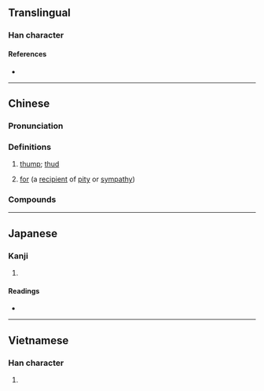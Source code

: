 {{character info/new}}
==Translingual==

===Han character===
{{Han char|rn=30|rad=口|as=12|sn=15|four=|canj=RNOT|ids=⿰口登}}

====References====
* {{Han ref|kx=0209.151|dkj=04324|hdz=10687.140|uh=5654|ud=22100}}

----

==Chinese==
{{zh-forms}}

===Pronunciation===
{{zh-pron
|m=dēng
|m-s=
|dg=
|c=dang1
|c-t=
|g=
|h=pfs=
|j=
|mb=
|md=
|mn=
|mn-t=
|w=
|x=
|mc=y
|oc=y
|cat=n
}}

===Definitions===
{{zh-hanzi}}

# {{lb|zh|onomatopoeia}} {{n-g|Sound of a heavy object hitting the ground or another object:}} [[thump]]; [[thud]]
# {{lb|zh|Cantonese}} [[for]] (a [[recipient]] of [[pity]] or [[sympathy]]) {{rfv-sense|zh}}

===Compounds===
{{zh-der|咯噔|咭噔咯噔|跳咯噔兒}}

----

==Japanese==

===Kanji===
{{ja-kanji|grade=|rs=口12}}

# {{rfdef|ja|sort=口12}}

====Readings====
* {{ja-readings|on=[[とう]] (tō)|kun=}}

----

==Vietnamese==

===Han character===
{{vi-hantu|[[đằng]]|rs=口12}}

# {{rfdef|vi|sort=口12}}